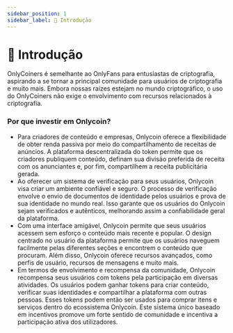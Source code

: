 ```yaml
---
sidebar_position: 1
sidebar_label: 📜 Introdução
---
```


# 📜 Introdução

OnlyCoiners é semelhante ao OnlyFans para entusiastas de criptografia, aspirando a se tornar a principal comunidade para usuários de criptografia e muito mais. Embora nossas raízes estejam no mundo criptográfico, o uso do OnlyCoiners não exige o envolvimento com recursos relacionados à criptografia.

### Por que investir em Onlycoin?

- Para criadores de conteúdo e empresas, Onlycoin oferece a flexibilidade de obter renda passiva por meio do compartilhamento de receitas de anúncios. A plataforma descentralizada do token permite que os criadores publiquem conteúdo, definam sua divisão preferida de receita com os anunciantes e, por fim, compartilhem a receita publicitária gerada.
- Ao oferecer um sistema de verificação para seus usuários, Onlycoin visa criar um ambiente confiável e seguro. O processo de verificação envolve o envio de documentos de identidade pelos usuários e prova de sua identidade no mundo real. Isso garante que os usuários do Onlycoin sejam verificados e autênticos, melhorando assim a confiabilidade geral da plataforma.
- Com uma interface amigável, Onlycoin permite que seus usuários acessem sem esforço o conteúdo mais recente e popular. O design centrado no usuário da plataforma permite que os usuários naveguem facilmente pelas diferentes seções e encontrem o conteúdo que procuram. Além disso, Onlycoin oferece recursos avançados, como perfis de usuário, recursos de mensagens e muito mais.
- Em termos de envolvimento e recompensa da comunidade, Onlycoin recompensa seus usuários com tokens pela participação em diversas atividades. Os usuários podem ganhar tokens para criar conteúdo, verificar suas identidades e compartilhar a plataforma com outras pessoas. Esses tokens podem então ser usados ​​para comprar itens e serviços dentro do ecossistema Onlycoin. Este sistema único baseado em incentivos promove um forte sentido de comunidade e incentiva a participação ativa dos utilizadores.